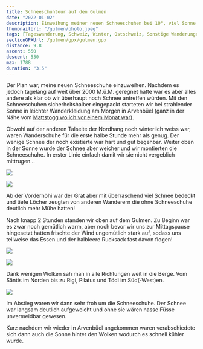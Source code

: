 ```yaml
---
title: Schneeschuhtour auf den Gulmen
date: "2022-01-02"
description: Einweihung meiner neuen Schneeschuhen bei 10°, viel Sonne und eher wenig Schnee.
thumbnailUrl: "/gulmen/photo.jpeg"
tags: [Tageswanderung, Schweiz, Winter, Ostschweiz, Sonstige Wanderungen]
sectionGPXUrl: /gulmen/gpx/gulmen.gpx
distance: 9.8
ascent: 550
descent: 550
max: 1788
duration: "3.5"
---
```


Der Plan war, meine neuen Schneeschuhe einzuweihen. Nachdem es jedoch tagelang auf weit über 2000 M.ü.M. geregnet hatte war es aber alles andere als klar ob wir überhaupt noch Schnee antreffen würden. Mit den Schneeschuhen sicherheitshalber eingepackt starteten wir bei strahlender Sonne in leichter Wanderkleidung am Morgen in Arvenbüel (ganz in der Nähe vom <a href="/blog/2021-11-21-mattstogg">Mattstogg wo ich vor einem Monat war</a>).

Obwohl auf der anderen Talseite der Nordhang noch winterlich weiss war, waren Wanderschuhe für die erste halbe Stunde mehr als genug. Der wenige Schnee der noch existierte war hart und gut begehbar. Weiter oben in der Sonne wurde der Schnee aber weicher und wir montierten die Schneeschuhe. In erster Linie einfach damit wir sie nicht vergeblich mittrugen...

<Img
	src="/gulmen/photo.jpeg"
	d="Auf der anderen Seite des Walensees waren die Nordhänge noch voll schneebedeckt!"
/>

<Img src="/gulmen/photo-2.jpeg" d="Schneeschuhe sind montiert!" />

Ab der Vorderhöhi war der Grat aber mit überraschend viel Schnee bedeckt und tiefe Löcher zeugten von anderen Wanderern die ohne Schneeschuhe deutlich mehr Mühe hatten!

Nach knapp 2 Stunden standen wir oben auf dem Gulmen. Zu Beginn war es zwar noch gemütlich warm, aber noch bevor wir uns zur Mittagspause hingesetzt hatten frischte der Wind ungemütlich stark auf, sodass uns teilweise das Essen und der halbleere Rucksack fast davon flogen!

<Img
	src="/gulmen/photo-4.jpeg"
	d="Panoramasicht mit Säntis links und der Hinterseite der Churfirsten rechts"
/>

<Img src="/gulmen/photo-5.jpeg" d="Sonnig, aber windiger Mittagsplatz." />

Dank wenigen Wolken sah man in alle Richtungen weit in die Berge. Vom Säntis im Norden bis zu Rigi, Pilatus und Tödi im Süd(-West)en.

<Img
	src="/gulmen/photo-6.jpeg"
	d="Sturm-Frisur mit dem Säntis im Hintergrund"
/>

Im Abstieg waren wir dann sehr froh um die Schneeschuhe. Der Schnee war langsam deutlich aufgeweicht und ohne sie wären nasse Füsse unvermeidbar gewesen.

Kurz nachdem wir wieder in Arvenbüel angekommen waren verabschiedete sich dann auch die Sonne hinter den Wolken wodurch es schnell kühler wurde.
